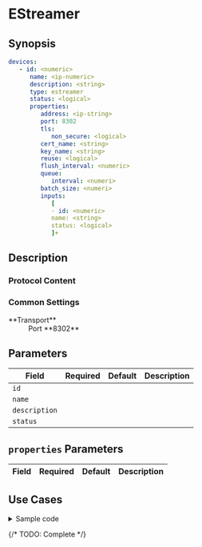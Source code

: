 # EStreamer

## Synopsis

```yaml
devices:
   - id: <numeric>
      name: <ip-numeric>
      description: <string>
      type: estreamer
      status: <logical>
      properties:
         address: <ip-string>
         port: 8302
         tls:
            non_secure: <logical>
         cert_name: <string>
         key_name: <string>
         reuse: <logical>
         flush_interval: <numeric>
         queue:
            interval: <numeri>
         batch_size: <numeri>
         inputs:
            [
            - id: <numeric>
            name: <string>
            status: <logical>
            ]+
```

## Description

### Protocol Content

### Common Settings

<dl>
   <dt>**Transport**</dt>
   <dd>Port **8302**</dd>
</dl>

## Parameters

|Field|Required|Default|Description|
|---|---|---|---|
|`id`||||
|`name`||||
|`description`||||
|`status`||||

## `properties` Parameters

|Field|Required|Default|Description|
|---|---|---|---|

## Use Cases

<details>
<summary>Sample code</summary>
```yaml
```
</details>

{/* TODO: Complete */}